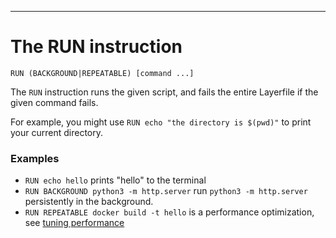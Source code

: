 ---

<div className="section-spacing"></div>

# The RUN instruction

`RUN (BACKGROUND|REPEATABLE) [command ...]`

The `RUN` instruction runs the given script, and fails the entire Layerfile if the given command fails.

For example, you might use `RUN echo "the directory is $(pwd)"` to print your current directory.

<div className="section-spacing"></div>

### Examples

- `RUN echo hello` prints "hello" to the terminal
- `RUN BACKGROUND python3 -m http.server` run `python3 -m http.server` persistently in the background.
- `RUN REPEATABLE docker build -t hello` is a performance optimization, see [tuning performance](/docs/tuning-performance#run-repeatable)

<div className="section-spacing"></div>